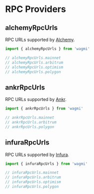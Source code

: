 # RPC Providers

## alchemyRpcUrls

RPC URLs supported by [Alchemy](https://alchemy.com/?a=wagmi).

```ts
import { alchemyRpcUrls } from 'wagmi'

// alchemyRpcUrls.mainnet
// alchemyRpcUrls.arbitrum
// alchemyRpcUrls.optimism
// alchemyRpcUrls.polygon
```

## ankrRpcUrls

RPC URLs supported by [Ankr](https://ankr.com/?a=wagmi).

```ts
import { ankrRpcUrls } from 'wagmi'

// ankrRpcUrls.mainnet
// ankrRpcUrls.arbitrum
// ankrRpcUrls.polygon
```

## infuraRpcUrls

RPC URLs supported by [Infura](https://infura.io).

```ts
import { infuraRpcUrls } from 'wagmi'

// infuraRpcUrls.mainnet
// infuraRpcUrls.arbitrum
// infuraRpcUrls.optimism
// infuraRpcUrls.polygon
```
